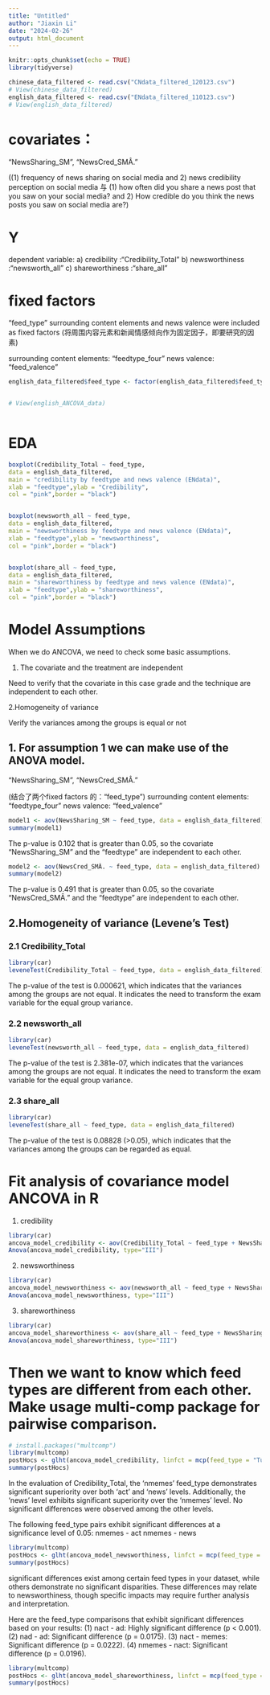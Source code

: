 ```yaml
---
title: "Untitled"
author: "Jiaxin Li"
date: "2024-02-26"
output: html_document
---
```


```r
knitr::opts_chunk$set(echo = TRUE)
library(tidyverse)
```



```r
chinese_data_filtered <- read.csv("CNdata_filtered_120123.csv")
# View(chinese_data_filtered)
english_data_filtered <- read.csv("ENdata_filtered_110123.csv")
# View(english_data_filtered)
```



# covariates：

"NewsSharing_SM", "NewsCred_SMÂ." 

((1) frequency of news sharing on social media and 2) news credibility perception on social media     与 (1) how often did you share a news post that you saw on your social media? and 2) How credible do you think the news posts you saw on social media are?)

# Y 

dependent variable: 
a) credibility  :"Credibility_Total"
b) newsworthiness  :"newsworth_all"
c) shareworthiness  :"share_all"




# fixed factors

"feed_type"
surrounding content elements and news valence were included as fixed factors
(将周围内容元素和新闻情感倾向作为固定因子，即要研究的因素)

surrounding content elements:  "feedtype_four"
news valence:  "feed_valence"


```r
english_data_filtered$feed_type <- factor(english_data_filtered$feed_type)


# View(english_ANCOVA_data)
  

```










# EDA


```r
boxplot(Credibility_Total ~ feed_type,
data = english_data_filtered,
main = "credibility by feedtype and news valence (ENdata)",
xlab = "feedtype",ylab = "Credibility",
col = "pink",border = "black")


boxplot(newsworth_all ~ feed_type,
data = english_data_filtered,
main = "newsworthiness by feedtype and news valence (ENdata)",
xlab = "feedtype",ylab = "newsworthiness",
col = "pink",border = "black")


boxplot(share_all ~ feed_type,
data = english_data_filtered,
main = "shareworthiness by feedtype and news valence (ENdata)",
xlab = "feedtype",ylab = "shareworthiness",
col = "pink",border = "black")

```






# Model Assumptions
When we do ANCOVA, we need to check some basic assumptions.

1. The covariate and the treatment are independent

Need to verify that the covariate in this case grade and the technique are independent to each other.

2.Homogeneity of variance

Verify the variances among the groups is equal or not




## 1. For assumption 1 we can make use of the ANOVA model.


"NewsSharing_SM", "NewsCred_SMÂ." 

(结合了两个fixed factors 的："feed_type")
surrounding content elements:  "feedtype_four"
news valence:  "feed_valence"

```r
model1 <- aov(NewsSharing_SM ~ feed_type, data = english_data_filtered)
summary(model1)
```

The p-value is 0.102 that is greater than 0.05, so the covariate "NewsSharing_SM" and the "feedtype" are independent to each other.



```r
model2 <- aov(NewsCred_SMÂ. ~ feed_type, data = english_data_filtered)
summary(model2)
```

The p-value is 0.491 that is greater than 0.05, so the covariate "NewsCred_SMÂ." and the "feedtype" are independent to each other.








## 2.Homogeneity of variance (Levene's Test)


### 2.1 Credibility_Total

```r
library(car)
leveneTest(Credibility_Total ~ feed_type, data = english_data_filtered)
```

The p-value of the test is 0.000621, which indicates that the variances among the groups are not equal. It indicates the need to transform the exam variable for the equal group variance.




### 2.2 newsworth_all

```r
library(car)
leveneTest(newsworth_all ~ feed_type, data = english_data_filtered)

```

The p-value of the test is 2.381e-07, which indicates that the variances among the groups are not equal. It indicates the need to transform the exam variable for the equal group variance.




### 2.3 share_all

```r
library(car)
leveneTest(share_all ~ feed_type, data = english_data_filtered)
```


The p-value of the test is 0.08828 (>0.05), which indicates that the variances among the groups can be regarded as equal. 







# Fit analysis of covariance model ANCOVA in R


1. credibility

```r
library(car)
ancova_model_credibility <- aov(Credibility_Total ~ feed_type + NewsSharing_SM + NewsCred_SMÂ., data = english_data_filtered)
Anova(ancova_model_credibility, type="III")
```




2. newsworthiness

```r
library(car)
ancova_model_newsworthiness <- aov(newsworth_all ~ feed_type + NewsSharing_SM + NewsCred_SMÂ., data = english_data_filtered)
Anova(ancova_model_newsworthiness, type="III")
```




3. shareworthiness

```r
library(car)
ancova_model_shareworthiness <- aov(share_all ~ feed_type + NewsSharing_SM + NewsCred_SMÂ., data = english_data_filtered)
Anova(ancova_model_shareworthiness, type="III")
```








# Then we want to know which feed types are different from each other. Make usage multi-comp package for pairwise comparison.

```r
# install.packages("multcomp")
library(multcomp)
postHocs <- glht(ancova_model_credibility, linfct = mcp(feed_type = "Tukey"))
summary(postHocs)
```


In the evaluation of Credibility_Total, the 'nmemes' feed_type demonstrates significant superiority over both 'act' and 'news' levels. Additionally, the 'news' level exhibits significant superiority over the 'nmemes' level. No significant differences were observed among the other levels.

The following feed_type pairs exhibit significant differences at a significance level of 0.05:
nmemes - act
nmemes - news






```r
library(multcomp)
postHocs <- glht(ancova_model_newsworthiness, linfct = mcp(feed_type = "Tukey"))
summary(postHocs)
```



significant differences exist among certain feed types in your dataset, while others demonstrate no significant disparities. These differences may relate to newsworthiness, though specific impacts may require further analysis and interpretation.

Here are the feed_type comparisons that exhibit significant differences based on your results:
(1) nact - ad: Highly significant difference (p < 0.001).
(2) nad - ad: Significant difference (p = 0.0175).
(3) nact - memes: Significant difference (p = 0.0222).
(4) nmemes - nact: Significant difference (p = 0.0196).






```r
library(multcomp)
postHocs <- glht(ancova_model_shareworthiness, linfct = mcp(feed_type = "Tukey"))
summary(postHocs)
```






























